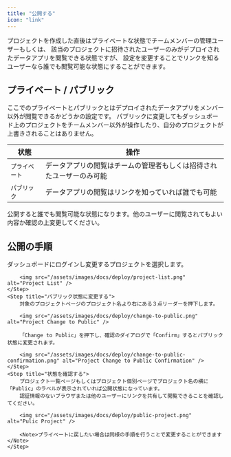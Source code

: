 ```yaml
---
title: "公開する"
icon: "link"
---
```


プロジェクトを作成した直後はプライベートな状態でチームメンバーの管理ユーザーもしくは、
該当のプロジェクトに招待されたユーザーのみがデプロイされたデータアプリを閲覧できる状態ですが、
設定を変更することでリンクを知るユーザーなら誰でも閲覧可能な状態にすることができます。

## プライベート / パブリック

ここでのプライベートとパブリックとはデプロイされたデータアプリをメンバー以外が閲覧できるかどうかの設定です。
パブリックに変更してもダッシュボード上のプロジェクトをチームメンバー以外が操作したり、自分のプロジェクトが上書きされることはありません。

| 状態           | 操作                                                                 |
| -------------- | -------------------------------------------------------------------- |
| `プライベート` | データアプリの閲覧はチームの管理者もしくは招待されたユーザーのみ可能 |
| `パブリック`   | データアプリの閲覧はリンクを知っていれば誰でも可能                   |

<Warning>
  公開すると誰でも閲覧可能な状態になります。他のユーザーに閲覧されてもよい内容か確認の上変更してください。
</Warning>

## 公開の手順

<Steps>
    <Step title="プロジェクトページを開く">
        ダッシュボードにログインし変更するプロジェクトを選択します。

        <img src="/assets/images/docs/deploy/project-list.png" alt="Project List" />
    </Step>
    <Step title="パブリック状態に変更する">
        対象のプロジェクトページのプロジェクト名より右にある３点リーダーを押下します。

        <img src="/assets/images/docs/deploy/change-to-public.png" alt="Project Change to Public" />

        「Change to Public」を押下し、確認のダイアログで「Confirm」するとパブリック状態に変更されます。

        <img src="/assets/images/docs/deploy/change-to-public-confirmation.png" alt="Project Change to Public Confirmation" />
    </Step>
    <Step title="状態を確認する">
        プロジェクト一覧ページもしくはプロジェクト個別ページでプロジェクト名の横に「Public」のラベルが表示されていれば公開状態になっています。
        認証情報のないブラウザまたは他のユーザーにリンクを共有して閲覧できることを確認してください。

        <img src="/assets/images/docs/deploy/public-project.png" alt="Pulic Project" />

        <Note>プライベートに戻したい場合は同様の手順を行うことで変更することができます</Note>
    </Step>

</Steps>
